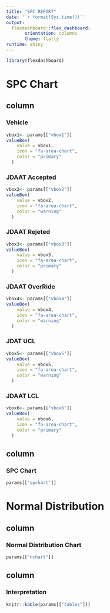 ```yaml
---
title: "SPC REPORT"
date: '`r format(Sys.time())`'
output:
  flexdashboard::flex_dashboard:
       orientation: columns
       theme: flatly
runtime: shiny
---
```

```r
library(flexdashboard)
```

SPC Chart
=======================================================================

column {data-width=200}
-----------------------------------------------------------------------

### Vehicle {.value-box}
```r
vbox1<- params[["vbox1"]]
valueBox(
    value = vbox1,
    icon = "fa-area-chart",
    color = "primary"
  )
```


### JDAAT Accepted {.value-box}
```r
vbox2<- params[["vbox2"]]
valueBox(
    value = vbox2,
    icon = "fa-area-chart",
    color = "warning"
  )
```


### JDAAT Rejeted {.value-box}
```r
vbox3<- params[["vbox3"]]
valueBox(
    value = vbox3,
    icon = "fa-area-chart",
    color = "primary"
  )
```


### JDAAT OverRide {.value-box}
```r
vbox4<- params[["vbox4"]]
valueBox(
    value = vbox4,
    icon = "fa-area-chart",
    color = "warning"
  )
```


### JDAT UCL {.value-box}
```r
vbox5<- params[["vbox5"]]
valueBox(
    value = vbox5,
    icon = "fa-area-chart",
    color = "warning"
  )
```


### JDAAT LCL {.value-box}
```r
vbox6<- params[["vbox6"]]
valueBox(
    value = vbox6,
    icon = "fa-area-chart",
    color = "primary"
  )
```

column {data-width=800}
-----------------------------------------------------------------------

### SPC Chart

```r
params[["spchart"]]
```


Normal Distribution
=======================================================================

column {data-width=750}
-----------------------------------------------------------------------

### Normal Distribution Chart
```r
params[["nchart"]]
```

column {data-width=250}
-----------------------------------------------------------------------

### Interpretation 
```r
knitr::kable(params[["tables"]])
```